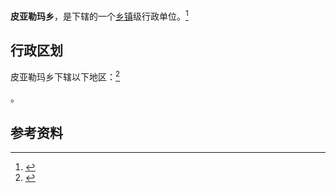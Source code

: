 {{中国乡级行政区|65/32/23/208/000}}

'''皮亚勒玛乡'''，是{{PRC admin/fullname|65/32/23/208/000|3}}下辖的一个[[乡镇|乡镇]]级行政单位。<ref>{{PRC admin/ref sgc|{{PRC admin/parent|65/32/23/208/000}}}}</ref>

== 行政区划 ==

皮亚勒玛乡下辖以下地区：<ref>{{PRC admin/ref sgc|65/32/23/208/000}}</ref>

{{PRC admin/children|65/32/23/208/000}}。

== 参考资料 ==

{{reflist}}

{{PRC admin/navcat|65/32/23/208/000}}
{{新疆行政区划小作品}}